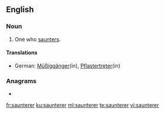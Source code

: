==English==

===Noun===
{{en-noun}}

# One who [[saunter]]s.

====Translations====
{{trans-top|one who saunters}}
* German: [[Müßiggänger]](in), [[Pflastertreter]](in)
{{trans-mid}}
{{trans-bottom}}

===Anagrams===
* {{l|en|renatures}}

[[fr:saunterer]]
[[ku:saunterer]]
[[ml:saunterer]]
[[te:saunterer]]
[[vi:saunterer]]